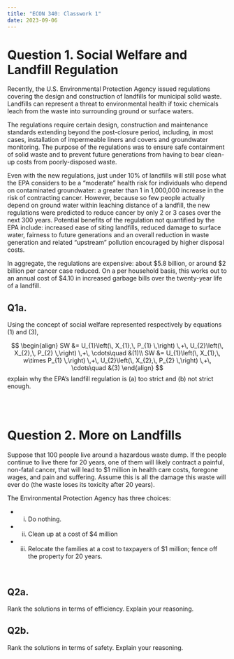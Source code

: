 ```yaml
---
title: "ECON 340: Classwork 1"
date: 2023-09-06
---
```


# Question 1. Social Welfare and Landfill Regulation
Recently, the U.S.  Environmental Protection Agency issued regulations covering the design and construction of landfills for municipal solid waste.  Landfills can represent a threat to environmental health if toxic chemicals leach from the waste into surrounding ground or surface waters.
<br>

The regulations require certain design, construction and maintenance standards extending beyond the post-closure period, including, in most cases, installation of impermeable liners and covers and groundwater monitoring.  The purpose of the regulations was to ensure safe containment of solid waste and to prevent future generations from having to bear clean-up costs from poorly-disposed waste.
<br>

Even with the new regulations, just under 10% of landfills will still pose what the EPA considers to be a "moderate" health risk for individuals who depend on contaminated groundwater:  a greater than 1 in 1,000,000 increase in the risk of contracting cancer. However, because so few people actually depend on ground water within leaching distance of a landfill, the new regulations were predicted to reduce cancer by only 2 or 3 cases over the next 300 years.  Potential benefits of the regulation not quantified by the EPA include:  increased ease of siting landfills, reduced damage to surface water, fairness to future generations and an overall reduction in waste generation and related "upstream" pollution encouraged by higher disposal costs.
<br>

In aggregate, the regulations are expensive:  about $5.8 billion, or around $2 billion per cancer case reduced.  On a per household basis, this works out to an annual cost of $4.10 in increased garbage bills over the twenty-year life of a landfill.
<br>


## Q1a.	
Using the concept of social welfare represented respectively by equations (1) and (3), 

$$
\begin{align}
SW &= U_{1}\left(\, X_{1},\, P_{1} \,\right) \,+\, U_{2}\left(\, X_{2},\, P_{2} \,\right) \,+\, \cdots\quad &(1)\\
SW &= U_{1}\left(\, X_{1},\, w\times P_{1} \,\right) \,+\, U_{2}\left(\, X_{2},\, P_{2} \,\right) \,+\, \cdots\quad &(3)
\end{align}
$$
explain why the EPA's landfill regulation is (a) too strict and (b) not strict enough.


<br><br>

# Question 2. More on Landfills
Suppose that 100 people live around a hazardous waste dump. If the people continue to live there for 20 years, one of them will likely contract a painful, non-fatal cancer, that will lead to $1 million in health care costs, foregone wages, and pain and suffering.  Assume this is all the damage this waste will ever do (the waste loses its toxicity after 20 years). 
<br>

The Environmental Protection Agency has three choices:

- i. Do nothing.
- ii. Clean up at a cost of $4 million
- iii. Relocate the families at a cost to taxpayers of $1 million; fence off the property for 20 years.

<br>

## Q2a.  
Rank the solutions in terms of efficiency. Explain your reasoning.
<br>

## Q2b. 
Rank the solutions in terms of safety. Explain your reasoning. 

